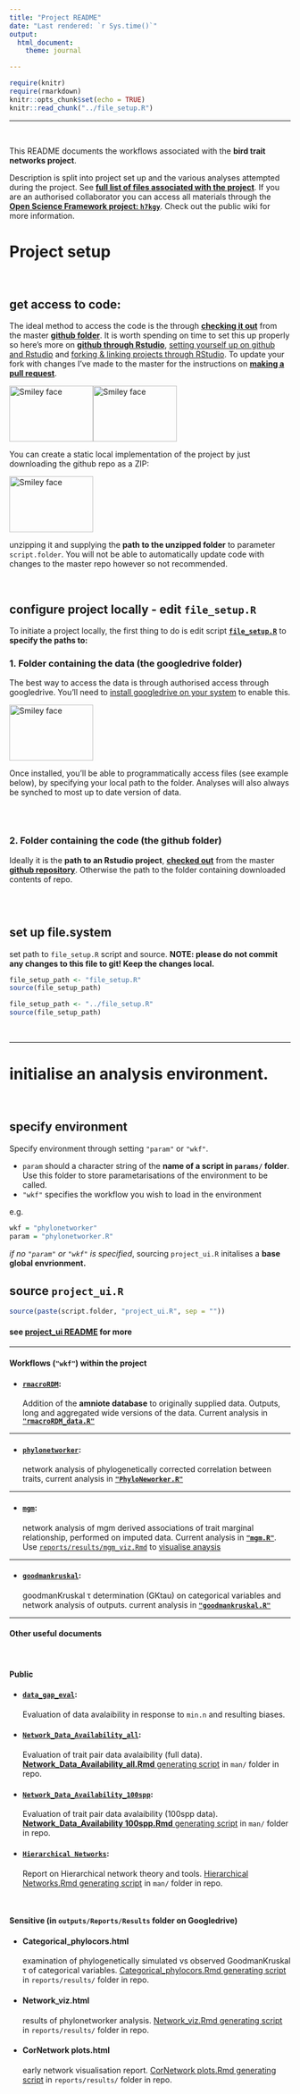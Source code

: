 ```yaml
---
title: "Project README"
date: "Last rendered: `r Sys.time()`"
output: 
  html_document:
    theme: journal

---
```



```r
require(knitr)
require(rmarkdown)
knitr::opts_chunk$set(echo = TRUE)
knitr::read_chunk("../file_setup.R")
```

***

<br>

This README documents the workflows associated with the **bird trait networks project**. 

Description is split into project set up and the various analyses attempted during the project. See [**full list of files associated with the project**](http://annakrystalli.github.io/bird_trait_networks/file_system.html). If you are an authorised collaborator you can access all materials through the [**Open Science Framework project: `h7kgy`**](https://osf.io/h7kgy/). Check out the public wiki for more information.

# **Project setup**

<br>

## **get access to code:**

The ideal method to access the code is the through [**checking it out**](http://www.molecularecologist.com/2013/11/using-github-with-r-and-rstudio/) from the master [**github folder**](https://github.com/annakrystalli/bird_trait_networks). It is worth spending on time to set this up properly so here's more on [**github through Rstudio**](https://annakrystalli.github.io/Mozfest_github-rstudio/index.html), [setting yourself up on github and Rstudio](https://github.com/mikecroucher/ISBE_Symposium) and [forking & linking projects through RStudio](https://annakrystalli.github.io/Mozfest_github-rstudio/evolottery.html). To update your fork with changes I've made to the master for the instructions on [**making a pull request**](http://annakrystalli.github.io/bird_trait_networks/pulling_repo.html).

<img src="assets/repo.png" alt="Smiley face" height="100" width="150"><img src="assets/rstudio.png" alt="Smiley face" height="100" width="150">

You can create a static local implementation of the project by just downloading the github repo as a ZIP: 

<img src="assets/dwnld_repo.png" alt="Smiley face" height="100" width="150">

unzipping it and supplying the **path to the unzipped folder** to parameter `script.folder`. You will not be able to automatically update code with changes to the master repo however so not recommended.

<br>

## **configure project locally - edit `file_setup.R`**

To initiate a project locally, the first thing to do is edit script [**`file_setup.R`**](https://github.com/annakrystalli/bird_trait_networks/blob/master/file_setup.R) to **specify the paths to:**

### 1. Folder containing the data (the googledrive folder)

The best way to access the data is through authorised access through googledrive. You'll need to [install googledrive on your system](https://www.google.com/intl/en-GB/drive/download/) to enable this. 

<img src="assets/gdrive.png" alt="Smiley face" height="100" width="150">

Once installed, you'll be able to programmatically access files (see example below), by specifying your local path to the folder.  Analyses will also always be synched to most up to date version of data.

```r

```

<br>

### 2. Folder containing the code (the github folder)

Ideally it is the **path to an Rstudio project**, [**checked out**](http://www.molecularecologist.com/2013/11/using-github-with-r-and-rstudio/) from the master [**github repository**](https://github.com/annakrystalli/bird_trait_networks). Otherwise the path to the folder containing downloaded contents of repo.



```r

```
<br>

## **set up file.system**
set path to `file_setup.R` script and source. **NOTE: please do not commit any changes to this file to git! Keep the changes local.**
```r
file_setup_path <- "file_setup.R"
source(file_setup_path)
```

```r
file_setup_path <- "../file_setup.R"
source(file_setup_path)
```

<br>

***

# **initialise an analysis environment.** 

<br>

## **specify environment**

Specify environment through setting `"param"` or `"wkf"`. 

 - `param` should a character string of the **name of a script in `params/` folder**. Use this folder to store parametarisations of the environment to be called. 
 - `"wkf"` specifies the workflow you wish to load in the environment

e.g.
```r
wkf = "phylonetworker"
param = "phylonetworker.R"
```


*if no `"param"` or `"wkf"` is specified*, sourcing `project_ui.R` initalises a **base global envrionment.** 


## **source `project_ui.R`**


```r
source(paste(script.folder, "project_ui.R", sep = ""))
```

#### see [**project_ui README**](http://annakrystalli.github.io/bird_trait_networks/project_ui.nb.html) for more

***
#### Workflows (`"wkf"`) within the project

- #### [**`rmacroRDM`**](http://annakrystalli.github.io/bird_trait_networks/rmacroRDM.nb.html): 
Addition of the **amniote database** to originally supplied data. Outputs, long and aggregated wide versions of the data. Current analysis in [**`"rmacroRDM_data.R"`**](https://github.com/annakrystalli/bird_trait_networks/blob/master/rmacroRDM_data.R) 

***

- #### [**`phylonetworker`**](http://annakrystalli.github.io/bird_trait_networks/PhyloNetworker_README.nb.html): 
network analysis of phylogenetically corrected correlation between traits, current analysis in [**`"PhyloNeworker.R"`**](https://github.com/annakrystalli/bird_trait_networks/blob/master/PhyloNetworker.R)

***

- #### [**`mgm`**](http://annakrystalli.github.io/bird_trait_networks/mgm.html): 
network analysis of mgm derived associations of trait marginal relationship, performed on imputed data. Current analysis in [**`"mgm.R"`**](https://github.com/annakrystalli/bird_trait_networks/blob/master/mgm.R). Use [`reports/results/mgm_viz.Rmd`](https://github.com/annakrystalli/bird_trait_networks/blob/master/docs/mgm_viz.nb.html) to [visualise anaysis](http://annakrystalli.github.io/bird_trait_networks/mgm_viz.nb.html)

***

- #### [**`goodmankruskal`**](http://annakrystalli.github.io/bird_trait_networks/GoodmanKruskal.nb.html): 
  goodmanKruskal τ determination (GKtau)  on categorical variables and network analysis of outputs. current analysis in [**`"goodmankruskal.R"`**](https://github.com/annakrystalli/bird_trait_networks/blob/master/goodmankruskal.R)

***

#### Other useful documents
<br>

#### Public

- #### [**`data_gap_eval`**](http://annakrystalli.github.io/bird_trait_networks/data_gap_eval.nb.html): 
Evaluation of data avalaibility in response to `min.n` and resulting biases.

- #### [**`Network_Data_Availability_all`**](http://annakrystalli.github.io/bird_trait_networks/Network_Data_Availability_all.nb.html): 
Evaluation of trait pair data avalaibility (full data). [**Network_Data_Availability_all.Rmd** generating script](https://github.com/annakrystalli/bird_trait_networks/blob/master/man/Network_Data_Availability_all.Rmd) in `man/` folder in repo.

- #### [**`Network_Data_Availability_100spp`**](http://annakrystalli.github.io/bird_trait_networks/Network_Data_Availability_100spp.nb.html): 
Evaluation of trait pair data avalaibility (100spp data). [**Network_Data_Availability 100spp.Rmd** generating script](https://github.com/annakrystalli/bird_trait_networks/blob/master/man/Network_Data_Availability_100spp.Rmd) in `man/` folder in repo.

- #### [**`Hierarchical Networks`**](http://annakrystalli.github.io/bird_trait_networks/Hierarchical_Networks.html): 
Report on Hierarchical network theory and tools. [Hierarchical Networks.Rmd generating script](https://github.com/annakrystalli/bird_trait_networks/blob/master/man/Hierarchical Networks.Rmd) in `man/` folder in repo.

<br>

#### Sensitive (**in `outputs/Reports/Results` folder on Googledrive**)
- #### **Categorical_phylocors.html**
 examination of phylogenetically simulated vs observed GoodmanKruskal τ of categorical variables. [Categorical_phylocors.Rmd generating script](https://github.com/annakrystalli/bird_trait_networks/blob/master/reports/results/Categorical_phylocors.Rmd) in `reports/results/` folder in repo.
 
 - #### **Network_viz.html**
 results of phylonetworker analysis. [Network_viz.Rmd generating script](https://github.com/annakrystalli/bird_trait_networks/blob/master/reports/results/Network_viz.Rmd) in `reports/results/` folder in repo.
 
  - #### **CorNetwork plots.html**
 early network visualisation report. [CorNetwork plots.Rmd generating script](https://github.com/annakrystalli/bird_trait_networks/blob/master/reports/results/CorNetwork plots.Rmd) in `reports/results/` folder in repo.